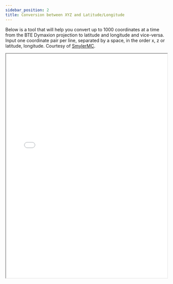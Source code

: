 ```yaml
---
sidebar_position: 2
title: Conversion between XYZ and Latitude/Longitude
---
```

Below is a tool that will help you convert up to 1000 coordinates at a time from the BTE Dymaxion projection to latitude and longitude and vice-versa. Input one coordinate pair per line, separated by a space, in the order x, z or latitude, longitude. Courtesy of [SmylerMC](https://github.com/SmylerMC).
<iframe src="/html/smybteapi.html" width="100%" height="700px"></iframe>
